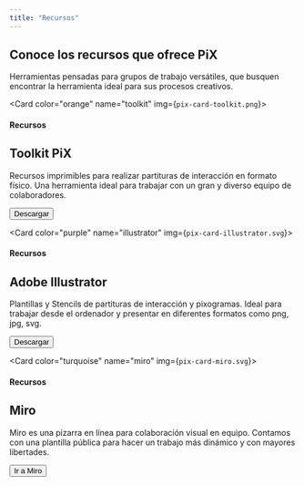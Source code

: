 ```yaml
---
title: "Recursos"
---
```


<Card color="white">
  <h2 className="card-title">Conoce los recursos que ofrece PiX</h2>
  <p>
    Herramientas pensadas para grupos de trabajo versátiles, que busquen encontrar la herramienta ideal para sus procesos creativos.
  </p>
</Card>

<Card color="orange" name="toolkit" img={`pix-card-toolkit.png`}>
  <h4>Recursos</h4>
  <h2 className="card-title">Toolkit PiX</h2>
  <p>
    Recursos imprimibles para realizar partituras de interacción en formato físico.  Una herramienta ideal para trabajar con un gran y diverso equipo de colaboradores.
  </p>
  <Button type="dark" size="lg" to="https://docs.google.com/uc?export=download&id=1QRMGfkzzcp8Ugoawgri7qq7F_gCspS1t">Descargar</Button>
</Card>

<Card color="purple" name="illustrator" img={`pix-card-illustrator.svg`}>
  <h4>Recursos</h4>
  <h2 className="card-title">Adobe Illustrator</h2>
  <p>
    Plantillas y Stencils de partituras de interacción y pixogramas. Ideal para trabajar desde el ordenador y presentar en diferentes formatos como png, jpg, svg. 
  </p>
  <Button type="dark" size="lg" to="#">Descargar</Button>
</Card>

<Card color="turquoise" name="miro" img={`pix-card-miro.svg`}>
  <h4>Recursos</h4>
  <h2 className="card-title">Miro</h2>
  <p>
    Miro es una pizarra en línea para colaboración visual en equipo. Contamos con una plantilla pública para hacer un trabajo más dinámico y con mayores libertades.
  </p>
  <Button type="dark" size="lg" to="https://miro.com/miroverse/pix-collab/">Ir a Miro</Button>
</Card>